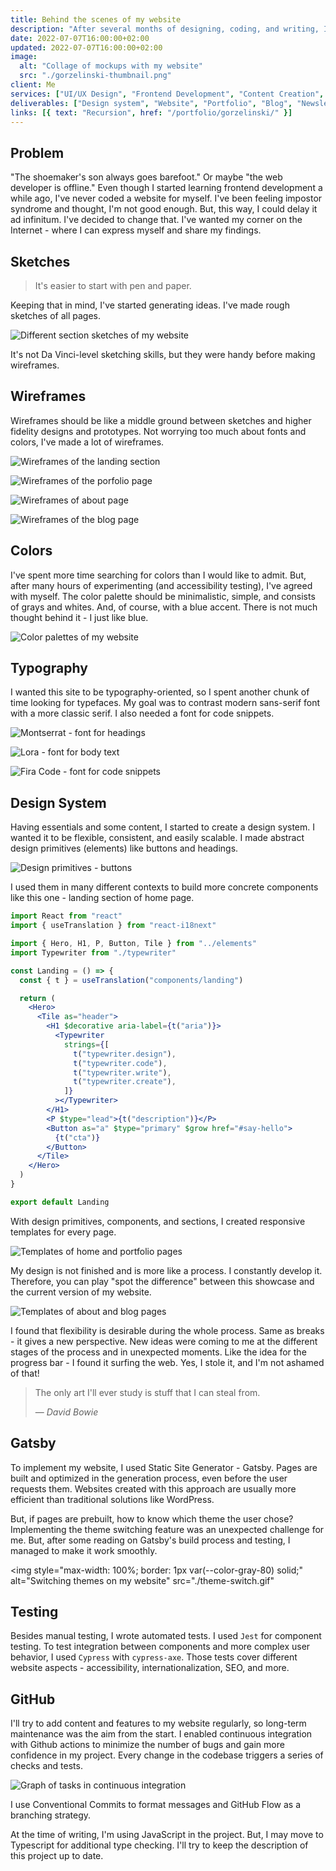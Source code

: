 ```yaml
---
title: Behind the scenes of my website
description: "After several months of designing, coding, and writing, I've finally published my website."
date: 2022-07-07T16:00:00+02:00
updated: 2022-07-07T16:00:00+02:00
image:
  alt: "Collage of mockups with my website"
  src: "./gorzelinski-thumbnail.png"
client: Me
services: ["UI/UX Design", "Frontend Development", "Content Creation", "DevOps"]
deliverables: ["Design system", "Website", "Portfolio", "Blog", "Newsletter"]
links: [{ text: "Recursion", href: "/portfolio/gorzelinski/" }]
---
```


## Problem

"The shoemaker's son always goes barefoot." Or maybe "the web developer is offline." Even though I started learning frontend development a while ago, I've never coded a website for myself. I've been feeling impostor syndrome and thought, I'm not good enough. But, this way, I could delay it ad infinitum. I've decided to change that. I've wanted my corner on the Internet - where I can express myself and share my findings.

## Sketches

> It's easier to start with pen and paper.

Keeping that in mind, I've started generating ideas. I've made rough sketches of all pages.

![Different section sketches of my website](./sketches.png)

It's not Da Vinci-level sketching skills, but they were handy before making wireframes.

## Wireframes

Wireframes should be like a middle ground between sketches and higher fidelity designs and prototypes. Not worrying too much about fonts and colors, I've made a lot of wireframes.

![Wireframes of the landing section](./wireframes-landing.png)

![Wireframes of the porfolio page](./wireframes-portfolio.png)

![Wireframes of about page](./wireframes-about.png)

![Wireframes of the blog page](./wireframes-blog.png)

## Colors

I've spent more time searching for colors than I would like to admit. But, after many hours of experimenting (and accessibility testing), I've agreed with myself. The color palette should be minimalistic, simple, and consists of grays and whites. And, of course, with a blue accent. There is not much thought behind it - I just like blue.

![Color palettes of my website](./colors.png)

## Typography

I wanted this site to be typography-oriented, so I spent another chunk of time looking for typefaces. My goal was to contrast modern sans-serif font with a more classic serif. I also needed a font for code snippets.

![Montserrat - font for headings](./montserrat.png)

![Lora - font for body text](./lora.png)

![Fira Code - font for code snippets](./fira-code.png)

## Design System

Having essentials and some content, I started to create a design system. I wanted it to be flexible, consistent, and easily scalable. I made abstract design primitives (elements) like buttons and headings.

![Design primitives - buttons](./buttons.png)

I used them in many different contexts to build more concrete components like this one - landing section of home page.

```jsx
import React from "react"
import { useTranslation } from "react-i18next"

import { Hero, H1, P, Button, Tile } from "../elements"
import Typewriter from "./typewriter"

const Landing = () => {
  const { t } = useTranslation("components/landing")

  return (
    <Hero>
      <Tile as="header">
        <H1 $decorative aria-label={t("aria")}>
          <Typewriter
            strings={[
              t("typewriter.design"),
              t("typewriter.code"),
              t("typewriter.write"),
              t("typewriter.create"),
            ]}
          ></Typewriter>
        </H1>
        <P $type="lead">{t("description")}</P>
        <Button as="a" $type="primary" $grow href="#say-hello">
          {t("cta")}
        </Button>
      </Tile>
    </Hero>
  )
}

export default Landing
```

With design primitives, components, and sections, I created responsive templates for every page.

![Templates of home and portfolio pages](./templates-home-portfolio.png)

My design is not finished and is more like a process. I constantly develop it. Therefore, you can play "spot the difference" between this showcase and the current version of my website.

![Templates of about and blog pages](./templates-about-blog.png)

I found that flexibility is desirable during the whole process. Same as breaks - it gives a new perspective. New ideas were coming to me at the different stages of the process and in unexpected moments. Like the idea for the progress bar - I found it surfing the web. Yes, I stole it, and I'm not ashamed of that!

> The only art I'll ever study is stuff that I can steal from.
>
> &mdash;<cite> David Bowie</cite>

## Gatsby

To implement my website, I used Static Site Generator - Gatsby. Pages are built and optimized in the generation process, even before the user requests them. Websites created with this approach are usually more efficient than traditional solutions like WordPress.

But, if pages are prebuilt, how to know which theme the user chose? Implementing the theme switching feature was an unexpected challenge for me. But, after some reading on Gatsby's build process and testing, I managed to make it work smoothly.

<img
  style="max-width: 100%; border: 1px var(--color-gray-80) solid;"
  alt="Switching themes on my website"
  src="./theme-switch.gif"
></img>

## Testing

Besides manual testing, I wrote automated tests. I used `Jest` for component testing. To test integration between components and more complex user behavior, I used `Cypress` with `cypress-axe`. Those tests cover different website aspects - accessibility, internationalization, SEO, and more.

## GitHub

I'll try to add content and features to my website regularly, so long-term maintenance was the aim from the start. I enabled continuous integration with Github actions to minimize the number of bugs and gain more confidence in my project. Every change in the codebase triggers a series of checks and tests.

![Graph of tasks in continuous integration](./ci.png)

I use Conventional Commits to format messages and GitHub Flow as a branching strategy.

<Callout type="info">

At the time of writing, I'm using JavaScript in the project. But, I may move
to Typescript for additional type checking. I'll try to keep the description
of this project up to date.

</Callout>
